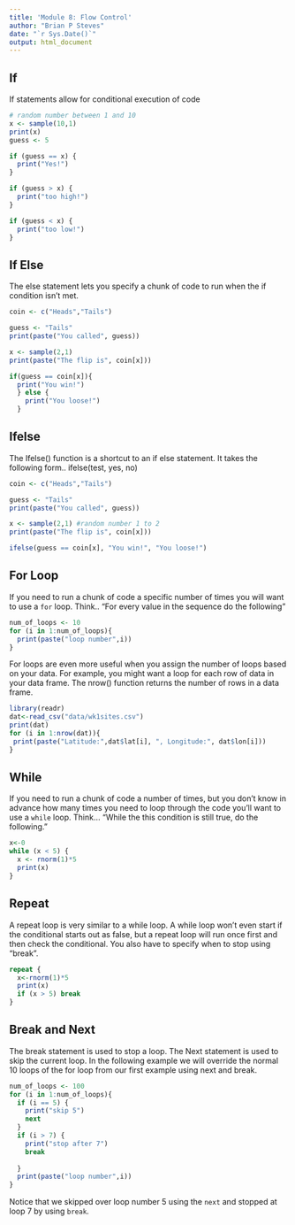 ```yaml
---
title: 'Module 8: Flow Control'
author: "Brian P Steves"
date: "`r Sys.Date()`"
output: html_document
---
```


## If
If statements allow for conditional execution of code

```r
# random number between 1 and 10
x <- sample(10,1)
print(x)
guess <- 5

if (guess == x) {
  print("Yes!")
}

if (guess > x) {
  print("too high!")
}

if (guess < x) {
  print("too low!")
}
```

## If Else
The else statement lets you specify a chunk of code to run when the if condition isn't met.

```r
coin <- c("Heads","Tails")

guess <- "Tails"
print(paste("You called", guess))

x <- sample(2,1)
print(paste("The flip is", coin[x]))

if(guess == coin[x]){
  print("You win!")
  } else {
    print("You loose!")
  }
```


## Ifelse
The Ifelse() function is a shortcut to an if else statement.  It takes the following form.. ifelse(test, yes, no)

```r
coin <- c("Heads","Tails")

guess <- "Tails"
print(paste("You called", guess))

x <- sample(2,1) #random number 1 to 2
print(paste("The flip is", coin[x]))

ifelse(guess == coin[x], "You win!", "You loose!")
```

## For Loop

If you need to run a chunk of code a specific number of times you will want to use a `for` loop.  Think.. "For every value in the sequence do the following"

```r

num_of_loops <- 10
for (i in 1:num_of_loops){
  print(paste("loop number",i))
}
```

For loops are even more useful when you assign the number of loops based on your data.  For example, you might want a loop for each row of data in your data frame.  The nrow() function returns the number of rows in a data frame.

```r
library(readr)
dat<-read_csv("data/wk1sites.csv")
print(dat)
for (i in 1:nrow(dat)){
 print(paste("Latitude:",dat$lat[i], ", Longitude:", dat$lon[i]))
}


```


## While
If you need to run a chunk of code a number of times, but you don't know in advance how many times you need to loop through the code you'll want to use a `while` loop.   Think... "While the this condition is still true, do the following."

```r
x<-0
while (x < 5) {
  x <- rnorm(1)*5
  print(x)
}
```

## Repeat
A repeat loop is very similar to a while loop. A while loop won't even start if the conditional starts out as false, but a repeat loop will run once first and then check the conditional. You also have to specify when to stop using "break".

```r

repeat {
  x<-rnorm(1)*5
  print(x)
  if (x > 5) break
}
```


## Break and Next
The break statement is used to stop a loop.  The Next statement is used to skip the current loop.  In the following example we will override the normal 10 loops of the for loop from our first example using next and break.

```r

num_of_loops <- 100
for (i in 1:num_of_loops){
  if (i == 5) {
    print("skip 5") 
    next
  }  
  if (i > 7) {
    print("stop after 7")
    break 
    
  }
  print(paste("loop number",i))
}
```

Notice that we skipped over loop number 5 using the `next` and stopped at  loop 7 by using `break`.


